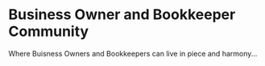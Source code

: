 # Business Owner and Bookkeeper Community
 
Where Buisness Owners and Bookkeepers can live in piece and harmony... 